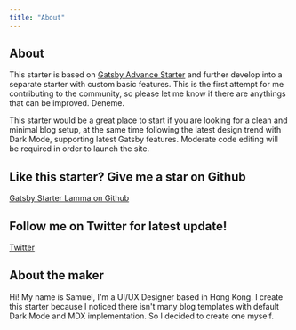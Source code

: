 ```yaml
---
title: "About"
---
```


## About

This starter is based on [Gatsby Advance Starter](https://github.com/Vagr9K/gatsby-advanced-starter) and further develop into a separate starter with custom basic features. This is the first attempt for me contributing to the community, so please let me know if there are anythings that can be improved. Deneme.

This starter would be a great place to start if you are looking for a clean and minimal blog setup, at the same time following the latest design trend with Dark Mode, supporting latest Gatsby features. Moderate code editing will be required in order to launch the site.

## Like this starter? Give me a star on Github

[Gatsby Starter Lamma on Github](https://github.com/desktopofsamuel/gatsby-starter-lamma)

## Follow me on Twitter for latest update!

[Twitter](https://twitter.com/desktopofsamuel)

## About the maker

Hi! My name is Samuel, I'm a UI/UX Designer based in Hong Kong. I create this starter because I noticed there isn't many blog templates with default Dark Mode and MDX implementation. So I decided to create one myself.
